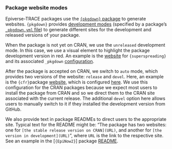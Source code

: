 ### Package website modes

Epiverse-TRACE packages use the [`{pkgdown}` package](https://pkgdown.r-lib.org/) to generate websites. `{pkgdown}` provides [development modes](https://pkgdown.r-lib.org/reference/build_site.html#development-mode) (specified by a package's [`_pkgdown.yml` file](https://pkgdown.r-lib.org/articles/customise.html)) to generate different sites for the development and released versions of your package.

When the package is not yet on CRAN, we use the `unreleased` development mode. In this case, we use a visual element to highlight the package development version in red. An example is the [website](https://epiverse-trace.github.io/superspreading/) for `{superspreading}` and its associated `_pkgdown` [configuration](https://github.com/epiverse-trace/superspreading/blob/main/_pkgdown.yml#L12-L13).

After the package is accepted on CRAN, we switch to `auto` mode, which provides two versions of the website: `release` and `devel`. Here, an example is the `{cfr}`package [website](https://epiverse-trace.github.io/cfr/), which is configured [here](https://github.com/epiverse-trace/cfr/blob/main/_pkgdown.yml#L5-L6). We use this configuration for the CRAN packages because we expect most users to install the package from CRAN and so we direct them to the CRAN site associated with the current release. The additional `devel` option here allows users to manually switch to it if they installed the development version from GitHub.

We also provide text in package READMEs to direct users to the appropriate site. Typical text for the README might be: "The package has two websites: one for `[the stable release version on CRAN](URL)`, and another for `[the version in development](URL)`", where `URL` is the link to the respective site. See an example in the [`{EpiNow2}`] package [README](https://github.com/epiforecasts/EpiNow2/blob/main/README.Rmd#L125-L127).
